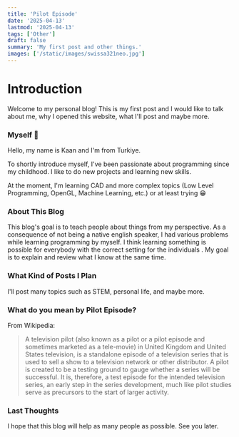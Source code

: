 ```yaml
---
title: 'Pilot Episode'
date: '2025-04-13'
lastmod: '2025-04-13'
tags: ['Other']
draft: false
summary: 'My first post and other things.'
images: ['/static/images/swissa321neo.jpg']
---
```


# Introduction

Welcome to my personal blog! This is my first post and I would like to talk about me, why I opened this website, what I'll post and maybe more.

### Myself 👋

Hello, my name is Kaan and I'm from Turkiye. 

To shortly introduce myself, I've been passionate about programming since my childhood. I like to do new projects and learning new skills.

At the moment, I'm learning CAD and more complex topics (Low Level Programming, OpenGL, Machine Learning, etc.) or at least trying 😁

### About This Blog

This blog's goal is to teach people about things from my perspective. As a consequence of not being a native english speaker, I had various problems while learning programming by myself.
I think learning something is possible for everybody with the correct setting for the individuals .
My goal is to explain and review what I know at the same time.

### What Kind of Posts I Plan

I'll post many topics such as STEM, personal life, and maybe more.

### What do you mean by Pilot Episode?

From Wikipedia:

> A television pilot (also known as a pilot or a pilot episode and sometimes marketed as a tele-movie) in United Kingdom and United States television, is a standalone episode of a television series that is used to sell a show to a television network or other distributor. A pilot is created to be a testing ground to gauge whether a series will be successful. It is, therefore, a test episode for the intended television series, an early step in the series development, much like pilot studies serve as precursors to the start of larger activity.

### Last Thoughts

I hope that this blog will help as many people as possible. See you later.